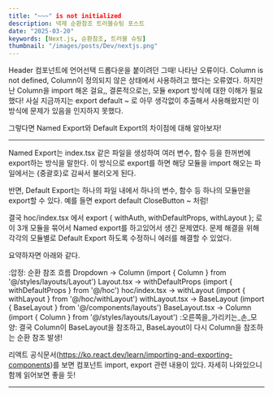 ```yaml
---
title: "~~~" is not initialized
description: 넥제 순환참조 트러블슈팅 포스트
date: "2025-03-20"
keywords: [Next.js, 순환참조, 트러블 슈팅]
thumbnail: "/images/posts/Dev/nextjs.png"
---
```


Header 컴포넌트에 언어선택 드롭다운을 붙이려던 그때! 나타난 오류이다.
Column is not defined, Column이 정의되지 않은 상태에서 사용하려고 했다는 오류였다.
하지만 난 Column을 import 해온 걸요,,
결론적으로는, 모듈 export 방식에 대한 이해가 필요했다! 사실 지금까지는 export default ~ 로 아무 생각없이 추출해서 사용해왔지만 이 방식에 문제가 있음을 인지하지 못했다.

그렇다면 Named Export와 Default Export의 차이점에 대해 알아보자!

---

Named Export는 index.tsx 같은 파일을 생성하여 여러 변수, 함수 등을 한꺼번에 export하는 방식을 말한다. 이 방식으로 export를 하면 해당 모듈을 import 해오는 파일에서는 {중괄호}로 감싸서 불러오게 된다.

반면, Default Export는 하나의 파일 내에서 하나의 변수, 함수 등 하나의 모듈만을 export할 수 있다. 예를 들면 export default CloseButton ~ 처럼!

결국 hoc/index.tsx 에서 export { withAuth, withDefaultProps, withLayout }; 로 이 3개 모듈을 묶어서 Named export를 하고있어서 생긴 문제였다.
문제 해결을 위해 각각의 모듈별로 Default Export 하도록 수정하니 에러를 해결할 수 있었다.

요약하자면 아래와 같다.

:압정: 순환 참조 흐름
Dropdown → Column (import { Column } from '@/styles/layouts/Layout')
Layout.tsx → withDefaultProps (import { withDefaultProps } from '@/hoc')
hoc/index.tsx → withLayout (import { withLayout } from '@/hoc/withLayout')
withLayout.tsx → BaseLayout (import { BaseLayout } from '@/components/layouts')
BaseLayout.tsx → Column (import { Column } from '@/styles/layouts/Layout')
:오른쪽을_가리키는_손_모양: 결국 Column이 BaseLayout을 참조하고, BaseLayout이 다시 Column을 참조하는 순환 참조 발생!

리액트 공식문서(https://ko.react.dev/learn/importing-and-exporting-components)를 보면 컴포넌트 import, export 관련 내용이 있다. 자세히 나와있으니 함께 읽어보면 좋을 듯!

---